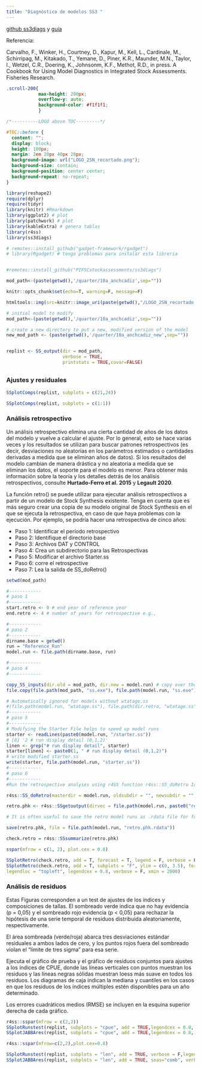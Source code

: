 ```yaml
---
title: "Diagnóstico de modelos SS3 "
---
```


[github ss3diags](https://github.com/jabbamodel/ss3diags) y [guía](https://github.com/jabbamodel/ss3diags/blob/master/Vignette/ss3diags_handbook.pdf)

Referencia:

Carvalho, F., Winker, H., Courtney, D., Kapur, M., Kell, L., Cardinale, M., Schirripag, M., Kitakado, T., Yemane, D., Piner, K.R., Maunder, M.N., Taylor, I., Wetzel, C.R., Doering, K., Johnsonm, K.F., Methot, R.D., in press. A Cookbook for Using Model Diagnostics in Integrated Stock Assessments. Fisheries Research.

```css
.scroll-200{
            max-height: 200px; 
            overflow-y: auto; 
            background-color: #f1f1f1;
            }
```


```css

/*----------LOGO above TOC---------*/

#TOC::before {
  content: "";
  display: block;
  height: 100px;
  margin: 2em 20px 40px 20px;
  background-image: url("LOGO_2SN_recortado.png");
  background-size: contain;
  background-position: center center;
  background-repeat: no-repeat;
}

```


```r

library(reshape2)
require(dplyr)
require(tidyr)
library(knitr) #Rmarkdown
library(ggplot2) # plot
library(patchwork) # plot
library(kableExtra) # genera tablas
library(r4ss)
library(ss3diags)

# remotes::install_github("gadget-framework/rgadget")
# library(Rgadget) # tengo problemas para instalar esta libreria


#remotes::install_github("PIFSCstockassessments/ss3diags")

mod_path<-(paste(getwd(),'/quarter/10a_anchcadiz',sep=""))

knitr::opts_chunk$set(echo=T, warning=F, message=F)

```

```r

htmltools::img(src=knitr::image_uri(paste(getwd(),"/LOGO_2SN_recortado.png",sep="")),alt='logo',style='top:0; right:-25%; padding:10px; width:250px; height:250px,z-index:200;')

```


```r

# initial model to modify
mod_path<-(paste(getwd(),'/quarter/10a_anchcadiz',sep=""))

# create a new directory to put a new, modified version of the model
new_mod_path <- (paste(getwd(),'/quarter/10a_anchcadiz_new',sep=""))


replist <- SS_output(dir = mod_path, 
                     verbose = TRUE,
                     printstats = TRUE,covar=FALSE)

```


##  {.tabset .tabset-fade .tabset-pills}

### Ajustes y residuales

```r

SSplotComps(replist, subplots = c(21,24))

```

```r

SSplotComps(replist, subplots = c(1:1))

```

### Análisis retrospectivo

Un análisis retrospectivo elimina una cierta cantidad de años de los datos del modelo y vuelve a calcular el ajuste. Por lo general, esto se hace varias veces y los resultados se utilizan para buscar patrones retrospectivos (es decir, desviaciones no aleatorias en los parámetros estimados o cantidades derivadas a medida que se eliminan años de datos). Si los resultados del modelo cambian de manera drástica y no aleatoria a medida que se eliminan los datos, el soporte para el modelo es menor. Para obtener más información sobre la teoría y los detalles detrás de los análisis retrospectivos, consulte **Hurtado-Ferro et al. 2015** y **Legault 2020**.

La función retro() se puede utilizar para ejecutar análisis retrospectivos a partir de un modelo de Stock Synthesis existente. Tenga en cuenta que es más seguro crear una copia de su modelo original de Stock Synthesis en el que se ejecuta la retrospectiva, en caso de que haya problemas con la ejecución. Por ejemplo, se podría hacer una retrospectiva de cinco años:

-   Paso 1: Identificar el período retrospectivo
-   Paso 2: Identifique el directorio base
-   Paso 3: Archivos DAT y CONTROL
-   Paso 4: Crea un subdirectorio para las Retrospectivas
-   Paso 5: Modificar el archivo Starter.ss
-   Paso 6: corre el retrospective
-   Paso 7: Lea la salida de SS_doRetro()

```r
setwd(mod_path)

#------------
# paso 1
#------------
start.retro <- 0 # end year of reference year
end.retro <- 4 # number of years for retrospective e.g.,

#------------
# paso 2
#------------
dirname.base = getwd()
run = "Reference_Run"
model.run <- file.path(dirname.base, run)

```

```r
#------------
# paso 4
#------------

copy_SS_inputs(dir.old = mod_path, dir.new = model.run) # copy over the stock synthesis model
file.copy(file.path(mod_path, "ss.exe"), file.path(model.run, "ss.exe"))

# Automatically ignored for models without wtatage.ss
#(file.path(model.run, "wtatage.ss"), file.path(dir.retro, "wtatage.ss"))
#------------
# paso 5 
#------------
# Modifying the Starter File helps to speed up model runs
starter <- readLines(paste0(model.run, "/starter.ss"))
# [8] '2 # run display detail (0,1,2)'
linen <- grep("# run display detail", starter)
starter[linen] <- paste0(1, " # run display detail (0,1,2)")
# write modified starter.ss
write(starter, file.path(model.run, "starter.ss"))
#------------
# paso 6 
#------------
#Run the retrospective analyses using r4SS function r4ss::SS_doRetro Ideally, the runs should be done with Hessian to evaluate the retrospective trajectories with respect to the confidence interval coverage of the reference model.

r4ss::SS_doRetro(masterdir = model.run, oldsubdir = "", newsubdir = "", years = start.retro:-end.retro)

```

```r

retro.phk <- r4ss::SSgetoutput(dirvec = file.path(model.run, paste0("retro", start.retro:-end.retro)))

# It is often useful to save the retro model runs as .rdata file for further processing with ss3diags, considering that reading the models with r4ss::SSgetoutput() can be quite time-consuming for more complex models.

save(retro.phk, file = file.path(model.run, "retro.phk.rdata"))


```

```r
check.retro = r4ss::SSsummarize(retro.phk)
```


```r
sspar(mfrow = c(1, 2), plot.cex = 0.8)

SSplotRetro(check.retro, add = T, forecast = T, legend = F, verbose = F, xmin = 2000)
SSplotRetro(check.retro, add = T, subplots = "F", ylim = c(0, 3.5), forecast = T,
legendloc = "topleft", legendcex = 0.8, verbose = F, xmin = 2000)

```

### Análisis de residuos

Estas Figuras corresponden a un test de ajustes de los índices y composiciones de tallas. El sombreado verde indica que no hay evidencia (p = 0,05) y el sombreado rojo evidencia (p \< 0,05) para rechazar la hipótesis de una serie temporal de residuos distribuida aleatoriamente, respectivamente.

El área sombreada (verde/roja) abarca tres desviaciones estándar residuales a ambos lados de cero, y los puntos rojos fuera del sombreado violan el "límite de tres sigma" para esa serie.

Ejecuta el gráfico de prueba y el gráfico de residuos conjuntos para ajustes a los índices de CPUE, donde las líneas verticales con puntos muestran los residuos y las líneas negras sólidas muestran loess más suave en todos los residuos. Los diagramas de caja indican la mediana y cuantiles en los casos en que los residuos de los índices múltiples estén disponibles para un año determinado.

Los errores cuadráticos medios (RMSE) se incluyen en la esquina superior derecha de cada gráfico.

```r

r4ss::sspar(mfrow = c(2,2))
SSplotRunstest(replist, subplots = "cpue", add = TRUE,legendcex = 0.8, verbose = F)
SSplotJABBAres(replist, subplots = "cpue", add = TRUE,legendcex = 0.8, seas="comb", verbose = F)

```

```r
r4ss::sspar(mfrow=c(2,2),plot.cex=0.8)

SSplotRunstest(replist, subplots = "len", add = TRUE, verbose = F,legendcex = 0.8)
SSplotJABBAres(replist, subplots = "len", add = TRUE, seas="comb", verbose = F,legendcex = 0.8)

```
